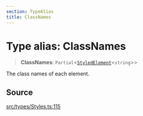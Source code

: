 ```yaml
---
section: TypeAlias
title: ClassNames
---
```


# Type alias: ClassNames

> **ClassNames**: `Partial`\<[`StyledElement`](/api/latest/type-aliases/StyledElement.mdx)\<`string`\>\>

The class names of each element.

## Source

[src/types/Styles.ts:115](https://github.com/gpbl/react-day-picker/blob/a8bfa5451/src/types/Styles.ts#L115)
